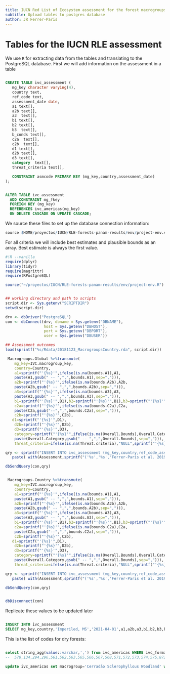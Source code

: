 ```yaml
---
title: IUCN Red List of Ecosystem assessment for the forest macrogroups of the Americas
subtitle: Upload tables to postgres database
author: JR Ferrer-Paris
---
```


# Tables for the IUCN RLE assessment

We use `R` for extracting data from the tables and translating to the PostgreSQL database. First we will add information on the assessment in a table

```sql

CREATE TABLE ivc_assessment (
   mg_key character varying(4),
   country text,
   ref_code text,
   assessment_date date,
   a1 text[],
   a2b text[],
   a3  text[],
   b1 text[],
   b2 text[],
   b3  text[],
   b_conds text[],
   c2a  text[],
   c2b  text[],
   d1 text[],
   d2b text[],
   d3 text[],
   category  text[],
   threat_criteria text[],

   CONSTRAINT asmcode PRIMARY KEY (mg_key,country,assessment_date)
);


ALTER TABLE ivc_assessment
  ADD CONSTRAINT mg_fkey
  FOREIGN KEY (mg_key)
  REFERENCES ivc_americas(mg_key)
  ON DELETE CASCADE ON UPDATE CASCADE;

```

We source these files to set up the database connection information:

```r
source $HOME/proyectos/IUCN/RLE-forests-panam-results/env/project-env.sh

```

For all criteria we will include best estimates and plausible bounds as an array. Best estimate is always the first value.

```r
#!R --vanilla
require(dplyr)
library(tidyr)
require(magrittr)
require(RPostgreSQL)

source("~/proyectos/IUCN/RLE-forests-panam-results/env/project-env.R")


## working directory and path to scripts
script.dir <- Sys.getenv("SCRIPTDIR")
setwd(script.dir)

drv <- dbDriver("PostgreSQL")
con <- dbConnect(drv, dbname = Sys.getenv("DBNAME"),
                 host = Sys.getenv("DBHOST"),
                 port = Sys.getenv("DBPORT"),
                 user = Sys.getenv("DBUSER"))

## Assessment outcomes
load(sprintf("%s/Rdata/20181123_MacrogroupsCountry.rda", script.dir))

 Macrogroups.Global %>%transmute(
    mg_key=IVC.macrogroup_key,
    country=Country,
    a1=sprintf("'{%s}'",ifelse(is.na(bounds.A1),A1,
    paste(A1,gsub(" -- ",",",bounds.A1),sep=","))),
    a2b=sprintf("'{%s}'",ifelse(is.na(bounds.A2b),A2b,
    paste(A2b,gsub(" -- ",",",bounds.A2b),sep=","))),
    a3=sprintf("'{%s}'",ifelse(is.na(bounds.A3),A3,
    paste(A3,gsub(" -- ",",",bounds.A3),sep=","))),
    b1=sprintf("'{%s}'",B1),b2=sprintf("'{%s}'",B1),b3=sprintf("'{%s}'",B1),
    c2a=sprintf("'{%s}'",ifelse(is.na(bounds.C2a),C2a,
    paste(C2a,gsub("--",",",bounds.C2a),sep=","))),
    c2b=sprintf("'{%s}'",C2b),
   d1=sprintf("'{%s}'",D1),
    d2b=sprintf("'{%s}'",D2b),
    d3=sprintf("'{%s}'",D3),
    category=sprintf("'{%s}'",ifelse(is.na(Overall.Bounds),Overall.Category,
    paste(Overall.Category,gsub(" -- ",",",Overall.Bounds),sep=","))),
    threat_criteria=ifelse(is.na(Threat.criteria),"NULL",sprintf("'{%s}'", Threat.criteria))) -> Assessment

qry <- sprintf("INSERT INTO ivc_assessment (mg_key,country,ref_code,assessment_date,a1,a2b,a3,b1,b2,b3,c2a,c2b,d1,d2b,d3,category,threat_criteria) values %s",
   paste( with(Assessment,sprintf("('%s','%s','Ferrer-Paris et al. 2019','2018-12-01',%s,%s,%s,%s,%s,%s,%s,%s,%s,%s,%s,%s,%s)",mg_key,country,a1,a2b,a3,b1,b2,b3,c2a,c2b,d1,d2b,d3,category,threat_criteria)),collapse=","))

dbSendQuery(con,qry)


 Macrogroups.Country %>%transmute(
    mg_key=IVC.macrogroup_key,
    country=Country,
    a1=sprintf("'{%s}'",ifelse(is.na(bounds.A1),A1,
    paste(A1,gsub(" -- ",",",bounds.A1),sep=","))),
    a2b=sprintf("'{%s}'",ifelse(is.na(bounds.A2b),A2b,
    paste(A2b,gsub(" -- ",",",bounds.A2b),sep=","))),
    a3=sprintf("'{%s}'",ifelse(is.na(bounds.A3),A3,
    paste(A3,gsub(" -- ",",",bounds.A3),sep=","))),
    b1=sprintf("'{%s}'",B1),b2=sprintf("'{%s}'",B1),b3=sprintf("'{%s}'",B1),
    c2a=sprintf("'{%s}'",ifelse(is.na(bounds.C2a),C2a,
    paste(C2a,gsub("--",",",bounds.C2a),sep=","))),
    c2b=sprintf("'{%s}'",C2b),
   d1=sprintf("'{%s}'",D1),
    d2b=sprintf("'{%s}'",D2b),
    d3=sprintf("'{%s}'",D3),
    category=sprintf("'{%s}'",ifelse(is.na(Overall.Bounds),Overall.Category,
    paste(Overall.Category,gsub(" -- ",",",Overall.Bounds),sep=","))),
    threat_criteria=ifelse(is.na(Threat.criteria),"NULL",sprintf("'{%s}'", Threat.criteria))) -> Assessment

qry <- sprintf("INSERT INTO ivc_assessment (mg_key,country,ref_code,assessment_date,a1,a2b,a3,b1,b2,b3,c2a,c2b,d1,d2b,d3,category,threat_criteria) values %s",
   paste( with(Assessment,sprintf("('%s','%s','Ferrer-Paris et al. 2019','2018-12-01',%s,%s,%s,%s,%s,%s,%s,%s,%s,%s,%s,%s,%s)",mg_key,country,a1,a2b,a3,b1,b2,b3,c2a,c2b,d1,d2b,d3,category,threat_criteria)),collapse=","))

dbSendQuery(con,qry)


dbDisconnect(con)


```

Replicate these values to be updated later
```sql

INSERT INTO ivc_assessment
SELECT mg_key,country,'Imperiled, MS','2021-04-01',a1,a2b,a3,b1,b2,b3,b_conds,c2a,c2b,d1,d2b,d3,category,threat_criteria FROM ivc_assessment where country='global' AND ref_code='Ferrer-Paris et al. 2019'
```


This is the list of codes for dry forests:

```sql

select string_agg(value::varchar,',') from ivc_americas WHERE ivc_format='Tropical Seasonally Dry Forest' ;
--  570,134,294,296,561,562,563,565,566,567,568,571,572,573,574,575,872

update ivc_americas set macrogroup='Cerradão Sclerophyllous Woodland' where value=872;

```

